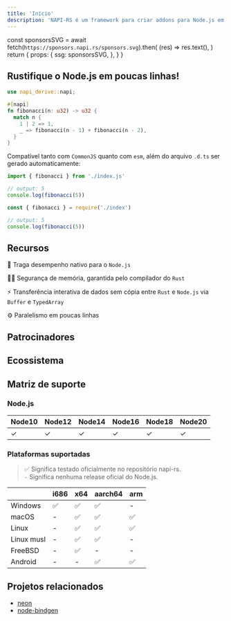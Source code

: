 ```yaml
---
title: 'Início'
description: 'NAPI-RS é um framework para criar addons para Node.js em Rust.'
---
```



  const sponsorsSVG = await fetch(`https://sponsors.napi.rs/sponsors.svg`).then(
    (res) => res.text(),
  )
  return {
    props: {
      ssg: sponsorsSVG,
    },
  }
}

<TitlePTBR />

<Badges />

## Rustifique o Node.js em poucas linhas!

```rust filename="lib.rs"
use napi_derive::napi;

#[napi]
fn fibonacci(n: u32) -> u32 {
  match n {
    1 | 2 => 1,
    _ => fibonacci(n - 1) + fibonacci(n - 2),
  }
}
```

Compatível tanto com `CommonJS` quanto com `esm`, além do arquivo `.d.ts` ser gerado automaticamente:

```js filename="main.mjs"
import { fibonacci } from './index.js'

// output: 5
console.log(fibonacci(5))
```

```js filename="main.cjs"
const { fibonacci } = require('./index')

// output: 5
console.log(fibonacci(5))
```

## Recursos

🚀 Traga desempenho nativo para o `Node.js`

👷‍♂️ Segurança de memória, garantida pelo compilador do `Rust`

⚡️ Transferência interativa de dados sem cópia entre `Rust` e `Node.js` via `Buffer` e `TypedArray`

⚙️ Paralelismo em poucas linhas

## Patrocinadores

<Sponsors />

## Ecossistema

<Ecosystem />

## Matriz de suporte

### Node.js

| Node10 | Node12 | Node14 | Node16 | Node18 | Node20 |
| ------ | ------ | ------ | ------ | ------ | ------ |
| ✓      | ✓      | ✓      | ✓      | ✓      | ✓      |

### Plataformas suportadas

> ✅ Significa testado oficialmente no repositório napi-rs. <br/> `-` Significa nenhuma release oficial do Node.js.

|            | i686 | x64 | aarch64 | arm |
| ---------- | ---- | --- | ------- | --- |
| Windows    | ✅   | ✅  | ✅      | -   |
| macOS      | -    | ✅  | ✅      | ✅  |
| Linux      | -    | ✅  | ✅      | ✅  |
| Linux musl | -    | ✅  | ✅      | -   |
| FreeBSD    | -    | ✅  | -       | -   |
| Android    | -    | -   | ✅      | ✅  |

## Projetos relacionados

- [neon](https://www.neon-bindings.com)
- [node-bindgen](https://github.com/infinyon/node-bindgen)
